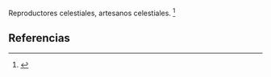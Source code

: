 Reproductores celestiales, artesanos celestiales. <ref>{{lib|LU|44|2|9}}</ref> 

== Referencias ==

<references />

